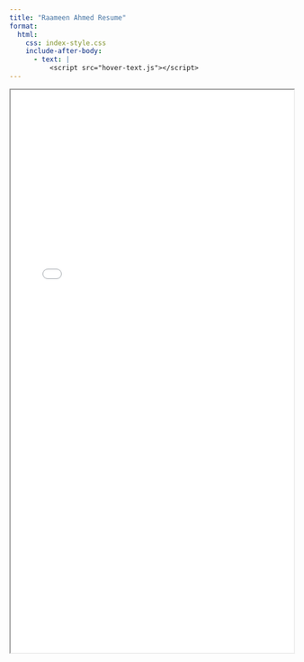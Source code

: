 ```yaml
---
title: "Raameen Ahmed Resume"
format:
  html:
    css: index-style.css
    include-after-body:
      - text: |
          <script src="hover-text.js"></script>
---
```


::: {.content-card}

<iframe src="RaameenAhmedResume.pdf" width="100%" height="1000px"></iframe>

:::
